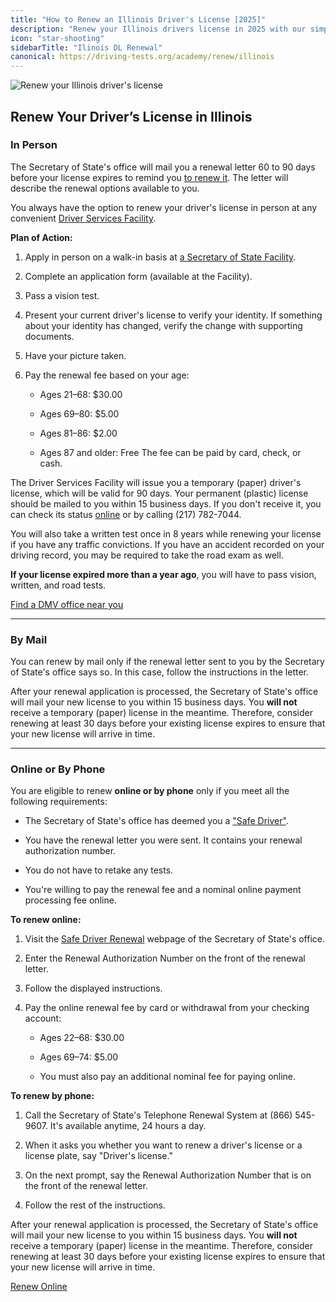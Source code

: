 ```yaml
---
title: "How to Renew an Illinois Driver's License [2025]"
description: "Renew your Illinois drivers license in 2025 with our simple, step-by-step guide. Find all the necessary requirements, forms, fees, and online renewal options to ensure a hassle-free experience. Stay legal and avoid fines - start your renewal process now!"
icon: "star-shooting"
sidebarTitle: "Ilinois DL Renewal"
canonical: https://driving-tests.org/academy/renew/illinois
---
```


![Renew your Illinois driver's license](https://driving-tests.org/wp-content/uploads/2024/07/renew-illinois-drivers-license.jpg)

## Renew Your Driver’s License in Illinois

### In Person

The Secretary of State's office will mail you a renewal letter 60 to 90 days before your license expires to remind you [to renew it](https://driving-tests.org/beginner-drivers/how-to-renew-your-driver%E2%80%99s-license/). The letter will describe the renewal options available to you.

You always have the option to renew your driver's license in person at any convenient [Driver Services Facility](https://driving-tests.org/dmv-near-me/illinois-dmv-office-locations/).

**Plan of Action:**

1. Apply in person on a walk-in basis at [a Secretary of State Facility](https://www.ilsos.gov/facilityfinder/facility).

2. Complete an application form (available at the Facility).

3. Pass a vision test.

4. Present your current driver's license to verify your identity. If something about your identity has changed, verify the change with supporting documents.

5. Have your picture taken.

6. Pay the renewal fee based on your age:

   * Ages 21–68: $30.00

   * Ages 69–80: $5.00

   * Ages 81–86: $2.00

   * Ages 87 and older: Free
     The fee can be paid by card, check, or cash.

The Driver Services Facility will issue you a temporary (paper) driver's license, which will be valid for 90 days. Your permanent (plastic) license should be mailed to you within 15 business days. If you don't receive it, you can check its status [online](https://www.ilsos.gov/dlstatus) or by calling (217) 782-7044.

You will also take a written test once in 8 years while renewing your license if you have any traffic convictions. If you have an accident recorded on your driving record, you may be required to take the road exam as well.

**If your license expired more than a year ago**, you will have to pass vision, written, and road tests.

[Find a DMV office near you](https://driving-tests.org/dmv-near-me/)

***

### By Mail

You can renew by mail only if the renewal letter sent to you by the Secretary of State's office says so. In this case, follow the instructions in the letter.

After your renewal application is processed, the Secretary of State's office will mail your new license to you within 15 business days. You **will not** receive a temporary (paper) license in the meantime. Therefore, consider renewing at least 30 days before your existing license expires to ensure that your new license will arrive in time.

***

### Online or By Phone

You are eligible to renew **online or by phone** only if you meet all the following requirements:

* The Secretary of State's office has deemed you a ["Safe Driver"](http://www.cyberdriveillinois.com/departments/drivers/safe_driver/qualifications.html).

* You have the renewal letter you were sent. It contains your renewal authorization number.

* You do not have to retake any tests.

* You're willing to pay the renewal fee and a nominal online payment processing fee online.

**To renew online:**

1. Visit the [Safe Driver Renewal](https://www.ilsos.gov/SafeDriverWeb/) webpage of the Secretary of State's office.

2. Enter the Renewal Authorization Number on the front of the renewal letter.

3. Follow the displayed instructions.

4. Pay the online renewal fee by card or withdrawal from your checking account:

   * Ages 22–68: $30.00

   * Ages 69–74: $5.00

   * You must also pay an additional nominal fee for paying online.

**To renew by phone:**

1. Call the Secretary of State's Telephone Renewal System at (866) 545-9607. It's available anytime, 24 hours a day.

2. When it asks you whether you want to renew a driver's license or a license plate, say "Driver's license."

3. On the next prompt, say the Renewal Authorization Number that is on the front of the renewal letter.

4. Follow the rest of the instructions.

After your renewal application is processed, the Secretary of State's office will mail your new license to you within 15 business days. You **will not** receive a temporary (paper) license in the meantime. Therefore, consider renewing at least 30 days before your existing license expires to ensure that your new license will arrive in time.

[Renew Online](https://www.ilsos.gov/SafeDriverWeb/)

<Snippet file="renewal-state-block.mdx" />